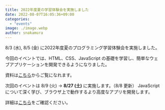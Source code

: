 ```yaml
---
title: 2022年度夏の学習体験会を実施しました
date: 2022-08-07T16:05:36+09:00
categories:
  - "events"
image: ./image.webp
author: snakamura
---
```


8/3 (水), 8/5 (金) に2022年度夏のプログラミング学習体験会を実施しました。

今回のイベントでは、HTML、CSS、JavaScript の基礎を学習し、簡単なウェブアプリケーションを開発できるようになりました。

資料は[こちら](https://learn.utcode.net/docs/trial-session)からご覧になれます。

次回のイベントは 8/9 (火) → **8/27 (土)** に実施します。（8/8 更新）
JavaScript について深く学び、ブラウザ上で動作するより高度なアプリを開発します。

詳細は[こちら](https://utcode.net/2022/info/2022-summer-events/)をご確認ください。
